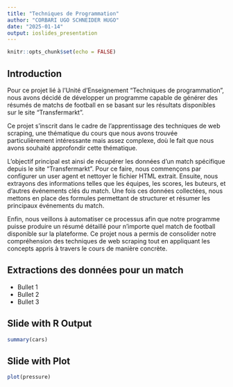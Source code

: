 ```yaml
---
title: "Techniques de Programmation"
author: "CORBARI UGO SCHNEIDER HUGO"
date: "2025-01-14"
output: ioslides_presentation
---
```


```r
knitr::opts_chunk$set(echo = FALSE)
```

## Introduction 

Pour ce projet lié à l'Unité d'Enseignement "Techniques de programmation", nous avons décidé de développer un programme capable de générer des résumés de matchs de football en se basant sur les résultats disponibles sur le site "Transfermarkt".

Ce projet s'inscrit dans le cadre de l'apprentissage des techniques de web scraping, une thématique du cours que nous avons trouvée particulièrement intéressante mais assez complexe, doù le fait que nous avons souhaité approfondir cette thématique. 

L'objectif principal est ainsi de récupérer les données d'un match spécifique depuis le site "Transfermarkt". Pour ce faire, nous commençons par configurer un user agent et nettoyer le fichier HTML extrait. Ensuite, nous extrayons des informations telles que les équipes, les scores, les buteurs, et d'autres événements clés du match. Une fois ces données collectées, nous mettons en place des formules permettant de structurer et résumer les principaux événements du match.

Enfin, nous veillons à automatiser ce processus afin que notre programme puisse produire un résumé détaillé pour n'importe quel match de football disponible sur la plateforme. Ce projet nous a permis de consolider notre compréhension des techniques de web scraping tout en appliquant les concepts appris à travers le cours de manière concrète.

## Extractions des données pour un match

- Bullet 1
- Bullet 2
- Bullet 3

## Slide with R Output

```r
summary(cars)
```

## Slide with Plot

```r
plot(pressure)
```

